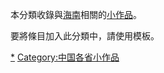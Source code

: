 {{hiddencat}}
本分類收錄與[[海南|海南]]相關的[[Wikipedia:小作品|小作品]]。

要將條目加入此分類中，請使用'''{{tl|Hainan-stub}}'''模板。

[[Category:海南|*]]
[[Category:中国各省小作品|Category:中国各省小作品]]